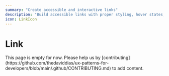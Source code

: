 ```yaml
---
summary: "Create accessible and interactive links"
description: "Build accessible links with proper styling, hover states, and keyboard navigation support."
icon: LinkIcon
---
```



# Link

<Callout type="warning">
  This page is empty for now. Please help us by
  [contributing](https://github.com/thedaviddias/ux-patterns-for-developers/blob/main/.github/CONTRIBUTING.md)
  to add content.
</Callout>
